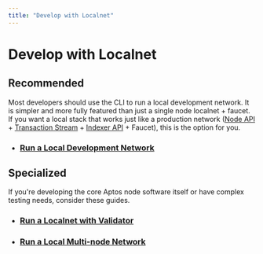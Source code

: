 ```yaml
---
title: "Develop with Localnet"
---
```


# Develop with Localnet

## Recommended

Most developers should use the CLI to run a local development network.
It is simpler and more fully featured than just a single node localnet + faucet.
If you want a local stack that works just like a production network
([Node API](../../build/apis.mdx) + [Transaction Stream](../../build/indexer/txn-stream.mdx) +
[Indexer API](../../build/indexer.mdx) + Faucet), this is the option for you.

- ### [Run a Local Development Network](./localnet/local-development-network.mdx)

## Specialized

If you're developing the core Aptos node software itself or have complex testing needs, consider these guides.

- ### [Run a Localnet with Validator](./localnet/run-a-localnet.mdx)
- ### [Run a Local Multi-node Network](./localnet/running-a-local-multi-node-network.mdx)
